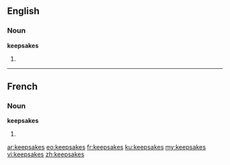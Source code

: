 ==English==

===Noun===
'''keepsakes'''

# {{plural of|keepsake}}

----

==French==

===Noun===
'''keepsakes''' {{m}}

# {{plural of|keepsake|lang=fr}}

[[ar:keepsakes]]
[[eo:keepsakes]]
[[fr:keepsakes]]
[[ku:keepsakes]]
[[my:keepsakes]]
[[vi:keepsakes]]
[[zh:keepsakes]]